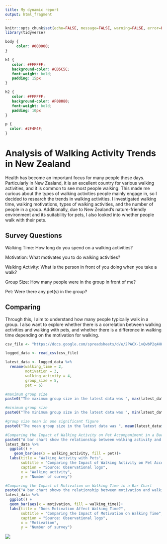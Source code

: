 ```yaml
---
title: My dynamic report
output: html_fragment
---
```


```r
knitr::opts_chunk$set(echo=FALSE, message=FALSE, warning=FALSE, error=FALSE)
library(tidyverse)
```

```css
body {
     color: #000000;
}

h1 {
   color: #FFFFFF;
   background-color: #CD5C5C;
   font-weight: bold;
   padding: 15px
}

h2 {
   color: #FFFFFF;
   background-color: #F08080;
   font-weight: bold;
   padding: 10px
}

p {
  color: #2F4F4F;
}
```

# Analysis of Walking Activity Trends in New Zealand

Health has become an important focus for many people these days. Particularly in New Zealand, it is an excellent country for various walking activities, and it is common to see most people walking. This made me curious about the types of walking activities people mainly engage in, so I decided to research the trends in walking activities. I investigated walking time, walking motivations, types of walking activities, and the number of people in a group. Additionally, due to New Zealand's nature-friendly environment and its suitability for pets, I also looked into whether people walk with their pets.

## Survey Questions

Walking Time: How long do you spend on a walking activities?

Motivation: What motivates you to do walking activities?

Walking Activity: What is the person in front of you doing when you take a walk?

Group Size: How many people were in the group in front of me?

Pet: Were there any pet(s) in the group?

## Comparing

Through this, I aim to understand how many people typically walk in a group. I also want to explore whether there is a correlation between walking activities and walking with pets, and whether there is a difference in walking time depending on the motivation for walking.

```r
csv_file <- "https://docs.google.com/spreadsheets/d/e/2PACX-1vQwbP2q4H8U_cTwGKknmxO5L9-434Apgum9j19FUyZYs01Qi4iOe0FyB0qMUHOtyqlax7x86zN8lUEa/pub?gid=1059411779&single=true&output=csv"

logged_data <- read_csv(csv_file)

latest_data <- logged_data %>%
  rename(walking_time = 2,
         motivation = 3,
         walking_activity = 4,
         group_size = 5,
         pet = 6)

#maximum group size
paste0("The maximum group size in the latest data was ", max(latest_data$group_size), ".")

#minimum group size
paste0("The minimum group size in the latest data was ", min(latest_data$group_size), ".")

#group size mean in one significant figure
paste0("The mean group size in the latest data was ", mean(latest_data$group_size) %>% signif(1), " in 1 significant figure.")

#Comparing the Impact of Walking Activity on Pet Accompaniment in a Bar Chart
paste0("A bar chart show the relationship between walking activity and pet.")
latest_data %>%
  ggplot() +
    geom_bar(aes(x = walking_activity, fill = pet))+
  labs(title = "Walking Activity with Pets",
       subtitle = "Comparing the Impact of Walking Activity on Pet Accompaniment",
       caption = "Source: Observational logs",
       x = "Walking activity",
       y = "Number of survey")

#Comparing the Impact of Motivation on Walking Time in a Bar Chart
paste0("A bar chart shows the relationship between motivation and walking time.")
latest_data %>%
  ggplot() +
  geom_bar(aes(x = motivation, fill = walking_time))+
  labs(title = "Does Motivation Affect Walking Time?",
       subtitle = "Comparing the Impact of Motivation on Walking Time",
       caption = "Source: Observational logs",
       x = "Motivation",
       y = "Number of survey")
```


![](https://c.tenor.com/-qBsG1HwR4oAAAAC/tenor.gif)
